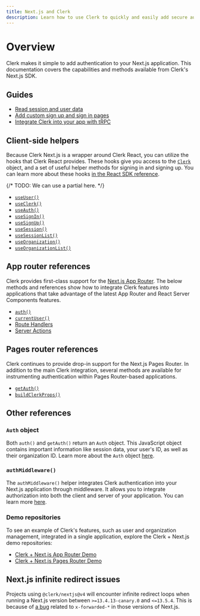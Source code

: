 ```yaml
---
title: Next.js and Clerk
description: Learn how to use Clerk to quickly and easily add secure authentication and user management to your Next.js application.
---
```


# Overview

Clerk makes it simple to add authentication to your Next.js application. This documentation covers the capabilities and methods available from Clerk's Next.js SDK.

## Guides

- [Read session and user data](/docs/references/nextjs/read-session-data)
- [Add custom sign up and sign in pages](/docs/references/nextjs/custom-signup-signin-pages)
- [Integrate Clerk into your app with tRPC](/docs/references/nextjs/trpc)

## Client-side helpers

Because Clerk Next.js is a wrapper around Clerk React, you can utilize the hooks that Clerk React provides. These hooks give you access to the [`Clerk`](/docs/references/javascript/clerk/clerk) object, and a set of useful helper methods for signing in and signing up. You can learn more about these hooks [in the React SDK reference](/docs/references/react/overview).

{/* TODO: We can use a partial here. */}

- [`useUser()`](/docs/references/react/use-user)
- [`useClerk()`](/docs/references/react/use-clerk)
- [`useAuth()`](/docs/references/react/use-auth)
- [`useSignIn()`](/docs/references/react/use-sign-in)
- [`useSignUp()`](/docs/references/react/use-sign-up)
- [`useSession()`](/docs/references/react/use-session)
- [`useSessionList()`](/docs/references/react/use-session-list)
- [`useOrganization()`](/docs/references/react/use-organization)
- [`useOrganizationList()`](/docs/references/react/use-organization-list)

## App router references

Clerk provides first-class support for the [Next.js App Router](https://nextjs.org/docs/app). The below methods and references show how to integrate Clerk features into applications that take advantage of the latest App Router and React Server Components features.

- [`auth()`](/docs/references/nextjs/auth)
- [`currentUser()`](/docs/references/nextjs/current-user)
- [Route Handlers](/docs/references/nextjs/route-handlers)
- [Server Actions](/docs/references/nextjs/server-actions)

## Pages router references

Clerk continues to provide drop-in support for the Next.js Pages Router. In addition to the main Clerk integration, several methods are available for instrumenting authentication within Pages Router-based applications.

- [`getAuth()`](/docs/references/nextjs/get-auth)
- [`buildClerkProps()`](/docs/references/nextjs/build-clerk-props)

## Other references

### `Auth` object

Both `auth()` and `getAuth()` return an `Auth` object. This JavaScript object contains important information like session data, your user's ID, as well as their organization ID. Learn more about the `Auth` object [here](/docs/references/nextjs/auth-object).

### `authMiddleware()`

The `authMiddleware()` helper integrates Clerk authentication into your Next.js application through middleware. It allows you to integrate authorization into both the client and server of your application. You can learn more [here](/docs/references/nextjs/auth-middleware).

### Demo repositories

To see an example of Clerk's features, such as user and organization management, integrated in a single application, explore the Clerk + Next.js demo repositories:

- [Clerk + Next.js App Router Demo](https://github.com/clerk/clerk-nextjs-demo-app-router)
- [Clerk + Next.js Pages Router Demo](https://github.com/clerk/clerk-nextjs-demo-pages-router)

## Next.js infinite redirect issues

Projects using `@clerk/nextjs@v4` will encounter infinite redirect loops when running a Next.js version between `>=13.4.13-canary.0` and `<=13.5.4`. This is because of [a bug](https://github.com/vercel/next.js/pull/56797) related to `x-forwarded-*` in those versions of Next.js.
